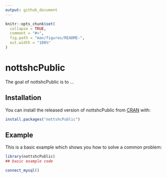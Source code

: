 ```yaml
---
output: github_document
---
```


<!-- README.md is generated from README.Rmd. Please edit that file -->

```r
knitr::opts_chunk$set(
  collapse = TRUE,
  comment = "#>",
  fig.path = "man/figures/README-",
  out.width = "100%"
)
```

# nottshcPublic

<!-- badges: start -->
<!-- badges: end -->

The goal of nottshcPublic is to ...

## Installation

You can install the released version of nottshcPublic from [CRAN](https://CRAN.R-project.org) with:

``` r
install.packages("nottshcPublic")
```

## Example

This is a basic example which shows you how to solve a common problem:

```r
library(nottshcPublic)
## basic example code
```


```r
connect_mysql()
```

